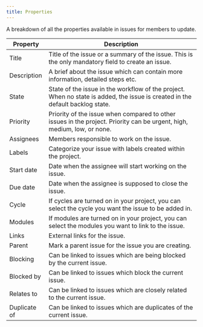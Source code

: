 ```yaml
---
title: Properties
---
```

A breakdown of all the properties available in issues for members to update.

| Property       | Description                                                                                                                  |
| -------------- | ---------------------------------------------------------------------------------------------------------------------------- |
| Title          | Title of the issue or a summary of the issue. This is the only mandatory field to create an issue.                          |
| Description    | A brief about the issue which can contain more information, detailed steps etc.                                             |
| State          | State of the issue in the workflow of the project. When no state is added, the issue is created in the default backlog state. |
| Priority       | Priority of the issue when compared to other issues in the project. Priority can be urgent, high, medium, low, or none.     |
| Assignees      | Members responsible to work on the issue.                                                                                    |
| Labels         | Categorize your issue with labels created within the project.                                                                |
| Start date     | Date when the assignee will start working on the issue.                                                                      |
| Due date       | Date when the assignee is supposed to close the issue.                                                                       |
| Cycle          | If cycles are turned on in your project, you can select the cycle you want the issue to be added in.                          |
| Modules        | If modules are turned on in your project, you can select the modules you want to link to the issue.                           |
| Links          | External links for the issue.                                                                                                |
| Parent         | Mark a parent issue for the issue you are creating.                                                                          |
| Blocking       | Can be linked to issues which are being blocked by the current issue.                                                        |
| Blocked by     | Can be linked to issues which block the current issue.                                                                       |
| Relates to     | Can be linked to issues which are closely related to the current issue.                                                      |
| Duplicate of   | Can be linked to issues which are duplicates of the current issue.                                                           |
